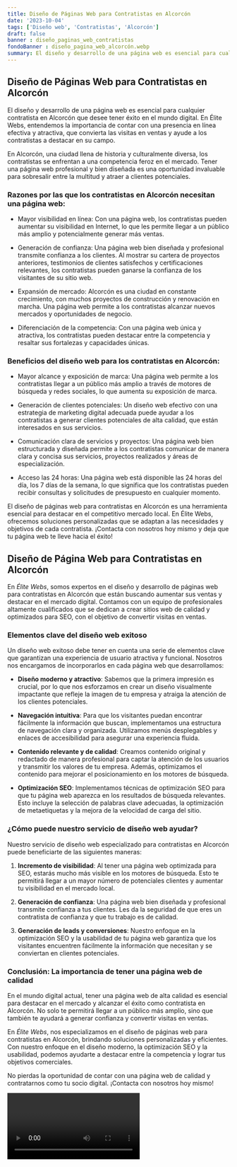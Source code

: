 ```yaml
---
title: Diseño de Páginas Web para Contratistas en Alcorcón
date: '2023-10-04'
tags: ['Diseño web', 'Contratistas', 'Alcorcón']
draft: false
banner : diseño_paginas_web_contratistas
fondoBanner : diseño_pagina_web_alcorcón.webp
summary: El diseño y desarrollo de una página web es esencial para cualquier contratista en Alcorcón que desee tener éxito en el mundo digital. En Élite Webs, entendemos la importancia de contar con una presencia en línea efectiva y atractiva, que convierta las visitas en ventas y ayude a los contratistas a destacar en su campo.
---
```


## Diseño de Páginas Web para Contratistas en Alcorcón

El diseño y desarrollo de una página web es esencial para cualquier contratista en Alcorcón que desee tener éxito en el mundo digital. En Élite Webs, entendemos la importancia de contar con una presencia en línea efectiva y atractiva, que convierta las visitas en ventas y ayude a los contratistas a destacar en su campo.

En Alcorcón, una ciudad llena de historia y culturalmente diversa, los contratistas se enfrentan a una competencia feroz en el mercado. Tener una página web profesional y bien diseñada es una oportunidad invaluable para sobresalir entre la multitud y atraer a clientes potenciales.

### Razones por las que los contratistas en Alcorcón necesitan una página web:

- Mayor visibilidad en línea: Con una página web, los contratistas pueden aumentar su visibilidad en Internet, lo que les permite llegar a un público más amplio y potencialmente generar más ventas.

- Generación de confianza: Una página web bien diseñada y profesional transmite confianza a los clientes. Al mostrar su cartera de proyectos anteriores, testimonios de clientes satisfechos y certificaciones relevantes, los contratistas pueden ganarse la confianza de los visitantes de su sitio web.

- Expansión de mercado: Alcorcón es una ciudad en constante crecimiento, con muchos proyectos de construcción y renovación en marcha. Una página web permite a los contratistas alcanzar nuevos mercados y oportunidades de negocio.

- Diferenciación de la competencia: Con una página web única y atractiva, los contratistas pueden destacar entre la competencia y resaltar sus fortalezas y capacidades únicas.

### Beneficios del diseño web para los contratistas en Alcorcón:

- Mayor alcance y exposición de marca: Una página web permite a los contratistas llegar a un público más amplio a través de motores de búsqueda y redes sociales, lo que aumenta su exposición de marca.

- Generación de clientes potenciales: Un diseño web efectivo con una estrategia de marketing digital adecuada puede ayudar a los contratistas a generar clientes potenciales de alta calidad, que están interesados en sus servicios.

- Comunicación clara de servicios y proyectos: Una página web bien estructurada y diseñada permite a los contratistas comunicar de manera clara y concisa sus servicios, proyectos realizados y áreas de especialización.

- Acceso las 24 horas: Una página web está disponible las 24 horas del día, los 7 días de la semana, lo que significa que los contratistas pueden recibir consultas y solicitudes de presupuesto en cualquier momento.

El diseño de páginas web para contratistas en Alcorcón es una herramienta esencial para destacar en el competitivo mercado local. En Élite Webs, ofrecemos soluciones personalizadas que se adaptan a las necesidades y objetivos de cada contratista. ¡Contacta con nosotros hoy mismo y deja que tu página web te lleve hacia el éxito!

<GifSeo />

<Cta />

## Diseño de Página Web para Contratistas en Alcorcón

En *Élite Webs*, somos expertos en el diseño y desarrollo de páginas web para contratistas en Alcorcón que están buscando aumentar sus ventas y destacar en el mercado digital. Contamos con un equipo de profesionales altamente cualificados que se dedican a crear sitios web de calidad y optimizados para SEO, con el objetivo de convertir visitas en ventas.

### Elementos clave del diseño web exitoso

Un diseño web exitoso debe tener en cuenta una serie de elementos clave que garantizan una experiencia de usuario atractiva y funcional. Nosotros nos encargamos de incorporarlos en cada página web que desarrollamos:

- **Diseño moderno y atractivo**: Sabemos que la primera impresión es crucial, por lo que nos esforzamos en crear un diseño visualmente impactante que refleje la imagen de tu empresa y atraiga la atención de los clientes potenciales.

- **Navegación intuitiva**: Para que los visitantes puedan encontrar fácilmente la información que buscan, implementamos una estructura de navegación clara y organizada. Utilizamos menús desplegables y enlaces de accesibilidad para asegurar una experiencia fluida.

- **Contenido relevante y de calidad**: Creamos contenido original y redactado de manera profesional para captar la atención de los usuarios y transmitir los valores de tu empresa. Además, optimizamos el contenido para mejorar el posicionamiento en los motores de búsqueda.

- **Optimización SEO**: Implementamos técnicas de optimización SEO para que tu página web aparezca en los resultados de búsqueda relevantes. Esto incluye la selección de palabras clave adecuadas, la optimización de metaetiquetas y la mejora de la velocidad de carga del sitio.

### ¿Cómo puede nuestro servicio de diseño web ayudar?

Nuestro servicio de diseño web especializado para contratistas en Alcorcón puede beneficiarte de las siguientes maneras:

1. **Incremento de visibilidad**: Al tener una página web optimizada para SEO, estarás mucho más visible en los motores de búsqueda. Esto te permitirá llegar a un mayor número de potenciales clientes y aumentar tu visibilidad en el mercado local.

2. **Generación de confianza**: Una página web bien diseñada y profesional transmite confianza a tus clientes. Les da la seguridad de que eres un contratista de confianza y que tu trabajo es de calidad.

3. **Generación de leads y conversiones**: Nuestro enfoque en la optimización SEO y la usabilidad de tu página web garantiza que los visitantes encuentren fácilmente la información que necesitan y se conviertan en clientes potenciales.

### Conclusión: La importancia de tener una página web de calidad

En el mundo digital actual, tener una página web de alta calidad es esencial para destacar en el mercado y alcanzar el éxito como contratista en Alcorcón. No solo te permitirá llegar a un público más amplio, sino que también te ayudará a generar confianza y convertir visitas en ventas.

En *Élite Webs*, nos especializamos en el diseño de páginas web para contratistas en Alcorcón, brindando soluciones personalizadas y eficientes. Con nuestro enfoque en el diseño moderno, la optimización SEO y la usabilidad, podemos ayudarte a destacar entre la competencia y lograr tus objetivos comerciales.

No pierdas la oportunidad de contar con una página web de calidad y contratarnos como tu socio digital. ¡Contacta con nosotros hoy mismo!

<Video />

<CtaBot job='Contratistas' city='Alcorcón'/>

<Gmaps query='Alcorcón+españa+maps' />